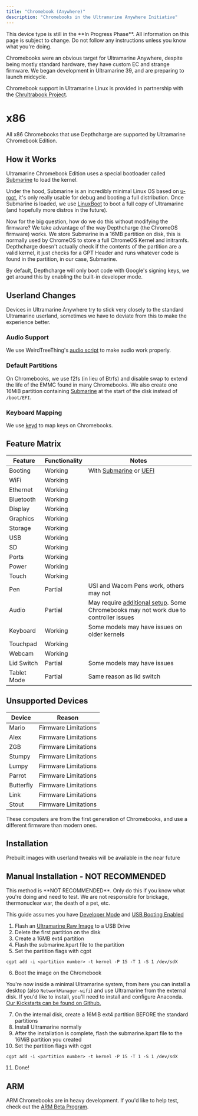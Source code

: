 ```yaml
---
title: "Chromebook (Anywhere)"
description: "Chromebooks in the Ultramarine Anywhere Initiative"
---
```



<Alert type="info">
  This device type is still in the **In Progress Phase**. All information on
  this page is subject to change. Do not follow any instructions unless you know
  what you're doing.
</Alert>

Chromebooks were an obvious target for Ultramarine Anywhere, despite being mostly
standard hardware, they have custom EC and strange firmware. We began development
in Ultramarine 39, and are preparing to launch midcycle.

Chromebook support in Ultramarine Linux is provided in partnership with the [Chrultrabook Project](https://chrultrabook.com).

# x86

All x86 Chromebooks that use Depthcharge are supported by Ultramarine Chromebook Edition.

## How it Works

Ultramarine Chromebook Edition uses a special bootloader called [Submarine](https://developer.fyralabs.com/submarine) to load the kernel.

Under the hood, Submarine is an incredibly minimal Linux OS based on [u-root](https://github.com/u-root/u-root), it's only really usable for debug and booting a full distribution. Once Submarine is loaded, we use [LinuxBoot](https://www.linuxboot.org/) to boot a full copy of Ultramarine (and hopefully more distros in the future).

Now for the big question, how do we do this without modifying the firmware? We take advantage of the way Depthcharge (the ChromeOS firmware) works. We store Submarine in a 16MB partition on disk, this is normally used by ChromeOS to store a full ChromeOS Kernel and initramfs. Depthcharge doesn't actually check if the contents of the partition are a valid kernel, it just checks for a GPT Header and runs whatever code is found in the partition, in our case, Submarine.

By default, Depthcharge will only boot code with Google's signing keys, we get around this by enabling the built-in developer mode.

## Userland Changes

Devices in Ultramarine Anywhere try to stick very closely to the standard Ultramarine userland, sometimes we have to deviate from this to make the experience better.

### Audio Support

We use WeirdTreeThing's [audio script](https://github.com/WeirdTreeThing/chromebook-linux-audio) to make audio work properly.

### Default Partitions

On Chromebooks, we use f2fs (in lieu of Btrfs) and disable swap to extend the life of the EMMC found in many Chromebooks. We also create one 16MiB partition containing [Submarine](https://developer.fyralabs.com/submarine) at the start of the disk instead of `/boot/EFI`.

### Keyboard Mapping

We use [keyd](https://github.com/rvaiya/keyd) to map keys on Chromebooks.

## Feature Matrix

| Feature     | Functionality | Notes                                                                                                                                            |
| ----------- | ------------- | ------------------------------------------------------------------------------------------------------------------------------------------------ |
| Booting     | Working       | With [Submarine](https://developer.fyralabs.com/submarine) or [UEFI](https://docs.chrultrabook.com/docs/firmware/)                               |
| WiFi        | Working       |                                                                                                                                                  |
| Ethernet    | Working       |                                                                                                                                                  |
| Bluetooth   | Working       |                                                                                                                                                  |
| Display     | Working       |                                                                                                                                                  |
| Graphics    | Working       |                                                                                                                                                  |
| Storage     | Working       |                                                                                                                                                  |
| USB         | Working       |                                                                                                                                                  |
| SD          | Working       |                                                                                                                                                  |
| Ports       | Working       |                                                                                                                                                  |
| Power       | Working       |                                                                                                                                                  |
| Touch       | Working       |                                                                                                                                                  |
| Pen         | Partial       | USI and Wacom Pens work, others may not                                                                                                          |
| Audio       | Partial       | May require [additional setup](https://github.com/WeirdTreeThing/chromebook-linux-audio). Some Chromebooks may not work due to controller issues |
| Keyboard    | Working       | Some models may have issues on older kernels                                                                                                     |
| Touchpad    | Working       |                                                                                                                                                  |
| Webcam      | Working       |                                                                                                                                                  |
| Lid Switch  | Partial       | Some models may have issues                                                                                                                      |
| Tablet Mode | Partial       | Same reason as lid switch                                                                                                                        |

## Unsupported Devices

| Device    | Reason               |
| --------- | -------------------- |
| Mario     | Firmware Limitations |
| Alex      | Firmware Limitations |
| ZGB       | Firmware Limitations |
| Stumpy    | Firmware Limitations |
| Lumpy     | Firmware Limitations |
| Parrot    | Firmware Limitations |
| Butterfly | Firmware Limitations |
| Link      | Firmware Limitations |
| Stout     | Firmware Limitations |

These computers are from the first generation of Chromebooks, and use a different firmware than modern ones.

## Installation

Prebuilt images with userland tweaks will be available in the near future

## Manual Installation - NOT RECOMMENDED

<Alert type="warning">
  This method is **NOT RECOMMENDED**. Only do this if you know what you're doing
  and need to test. We are not responsible for brickage, thermonuclear war, the
  death of a pet, etc.
</Alert>

This guide assumes you have [Developer Mode](https://chromium.googlesource.com/chromiumos/docs/+/main/developer_mode.md#dev-mode) and [USB Booting Enabled](https://chromium.googlesource.com/chromiumos/docs/+/main/developer_guide.md#boot-from-your-usb-disk)

1. Flash an [Ultramarine Raw Image](https://images.fyralabs.com/images/ultramarine/39/) to a USB Drive
2. Delete the first partition on the disk
3. Create a 16MB ext4 partition
4. Flash the submarine.kpart file to the partition
5. Set the partition flags with cgpt

```
cgpt add -i <partition number> -t kernel -P 15 -T 1 -S 1 /dev/sdX
```

6. Boot the image on the Chromebook

You're now inside a minimal Ultramarine system, from here you can install a desktop (also `NetworkManager-wifi`) and use Ultramarine from the external disk. If you'd like to install, you'll need to install and configure Anaconda. [Our Kickstarts can be found on Github.](https://github.com/Ultramarine-Linux/build-scripts/tree/main/kickstarts)

7. On the internal disk, create a 16MiB ext4 partition BEFORE the standard partitions
8. Install Ultramarine normally
9. After the installation is complete, flash the submarine.kpart file to the 16MiB partition you created
10. Set the partition flags with cgpt

```
cgpt add -i <partition number> -t kernel -P 15 -T 1 -S 1 /dev/sdX
```

11. Done!

## ARM

ARM Chromebooks are in heavy development. If you'd like to help test, check out the [ARM Beta Program](/en/chromebook/armbeta).
